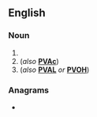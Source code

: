 ==English==

===Noun===
{{en-noun|~}}

# {{initialism of|en|[[patterned vertical alignment]]}}
# (''also'' '''[[PVAc]]''') {{initialism of|en|[[polyvinyl acetate]]}}
# (''also'' '''[[PVAL]]''' ''or'' '''[[PVOH]]''') {{initialism of|en|[[polyvinyl alcohol]]}}

===Anagrams===
* {{anagrams|en|a=apv|APV|AVP|VPA|pav|vap}}